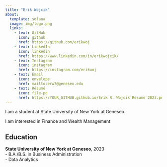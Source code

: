 ```yaml
---
title: "Erik Wojcik" 
about:
  template: solana
  image: img/logo.png
  links:
    - text: GitHub
      icon: github
      href: https://github.com/erikwoj
    - text: LinkedIn
      icon: linkedin
      href: https://www.linkedin.com/in/erikwojcik/
    - text: Instagram
      icon: instagram
      href: https://instagram.com/erikwoj
    - text: Email
      icon: envelope
      href: mailto:erw7@geneseo.edu
    - text: Résumé
      icon: file-pd
      href: https://YOUR_GITHUB.github.io/Erik R. Wojcik Resume 2023.pdf
---
```


I am a student at State University of New York at Geneseo.

I am interested in Finance and Wealth Management

## Education

**State University of New York at Geneseo**, 2023<br> - B.A./B.S. in Business Administration<br> - Data Analytics




